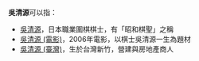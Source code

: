 '''吳清源'''可以指：
* [[吳清源|吳清源]]，日本職業圍棋棋士，有「昭和棋聖」之稱
* [[吳清源_(電影)|吳清源 (電影)]]，2006年電影，以棋士吳清源一生為題材
* [[吳清源_(臺灣)|吳清源 (臺灣)]]，生於台灣新竹，營建與房地產商人
{{Disambiguation|Q|Cat=三字吴姓人名消歧义}}